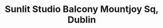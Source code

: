 ---
title: Sunlit Studio Balcony Mountjoy Sq, Dublin
media: 
dimensions: 36" x 30"
hero_image: ../../images/gallery/sunlit_studio_balcony_on_an_august_evening.jpg
sale_status: Sold
---